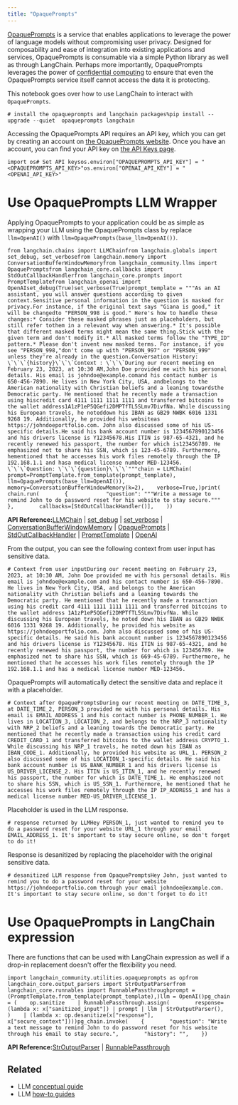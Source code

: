 ```yaml
---
title: "OpaquePrompts"
---
```


[OpaquePrompts](https://opaqueprompts.readthedocs.io/en/latest/) is a service that enables applications to leverage the power of language models without compromising user privacy. Designed for composability and ease of integration into existing applications and services, OpaquePrompts is consumable via a simple Python library as well as through LangChain. Perhaps more importantly, OpaquePrompts leverages the power of [confidential computing](https://en.wikipedia.org/wiki/Confidential_computing) to ensure that even the OpaquePrompts service itself cannot access the data it is protecting.

This notebook goes over how to use LangChain to interact with `OpaquePrompts`.

```
# install the opaqueprompts and langchain packages%pip install --upgrade --quiet  opaqueprompts langchain
```

Accessing the OpaquePrompts API requires an API key, which you can get by creating an account on [the OpaquePrompts website](https://opaqueprompts.opaque.co/). Once you have an account, you can find your API key on [the API Keys page](https:opaqueprompts.opaque.co/api-keys).

```
import os# Set API keysos.environ["OPAQUEPROMPTS_API_KEY"] = "<OPAQUEPROMPTS_API_KEY>"os.environ["OPENAI_API_KEY"] = "<OPENAI_API_KEY>"
```

# Use OpaquePrompts LLM Wrapper

Applying OpaquePrompts to your application could be as simple as wrapping your LLM using the OpaquePrompts class by replace `llm=OpenAI()` with `llm=OpaquePrompts(base_llm=OpenAI())`.

```
from langchain.chains import LLMChainfrom langchain.globals import set_debug, set_verbosefrom langchain.memory import ConversationBufferWindowMemoryfrom langchain_community.llms import OpaquePromptsfrom langchain_core.callbacks import StdOutCallbackHandlerfrom langchain_core.prompts import PromptTemplatefrom langchain_openai import OpenAIset_debug(True)set_verbose(True)prompt_template = """As an AI assistant, you will answer questions according to given context.Sensitive personal information in the question is masked for privacy.For instance, if the original text says "Giana is good," it will be changedto "PERSON_998 is good." Here's how to handle these changes:* Consider these masked phrases just as placeholders, but still refer tothem in a relevant way when answering.* It's possible that different masked terms might mean the same thing.Stick with the given term and don't modify it.* All masked terms follow the "TYPE_ID" pattern.* Please don't invent new masked terms. For instance, if you see "PERSON_998,"don't come up with "PERSON_997" or "PERSON_999" unless they're already in the question.Conversation History: \`\`\`{history}\`\`\`Context : \`\`\`During our recent meeting on February 23, 2023, at 10:30 AM,John Doe provided me with his personal details. His email is johndoe@example.comand his contact number is 650-456-7890. He lives in New York City, USA, andbelongs to the American nationality with Christian beliefs and a leaning towardsthe Democratic party. He mentioned that he recently made a transaction using hiscredit card 4111 1111 1111 1111 and transferred bitcoins to the wallet address1A1zP1eP5QGefi2DMPTfTL5SLmv7DivfNa. While discussing his European travels, he noteddown his IBAN as GB29 NWBK 6016 1331 9268 19. Additionally, he provided his websiteas https://johndoeportfolio.com. John also discussed some of his US-specific details.He said his bank account number is 1234567890123456 and his drivers license is Y12345678.His ITIN is 987-65-4321, and he recently renewed his passport, the number for which is123456789. He emphasized not to share his SSN, which is 123-45-6789. Furthermore, hementioned that he accesses his work files remotely through the IP 192.168.1.1 and hasa medical license number MED-123456. \`\`\`Question: \`\`\`{question}\`\`\`"""chain = LLMChain(    prompt=PromptTemplate.from_template(prompt_template),    llm=OpaquePrompts(base_llm=OpenAI()),    memory=ConversationBufferWindowMemory(k=2),    verbose=True,)print(    chain.run(        {            "question": """Write a message to remind John to do password reset for his website to stay secure."""        },        callbacks=[StdOutCallbackHandler()],    ))
```

**API Reference:**[LLMChain](https://python.langchain.com/api_reference/langchain/chains/langchain.chains.llm.LLMChain.html) | [set\_debug](https://python.langchain.com/api_reference/langchain/globals/langchain.globals.set_debug.html) | [set\_verbose](https://python.langchain.com/api_reference/langchain/globals/langchain.globals.set_verbose.html) | [ConversationBufferWindowMemory](https://python.langchain.com/api_reference/langchain/memory/langchain.memory.buffer_window.ConversationBufferWindowMemory.html) | [OpaquePrompts](https://python.langchain.com/api_reference/community/llms/langchain_community.llms.opaqueprompts.OpaquePrompts.html) | [StdOutCallbackHandler](https://python.langchain.com/api_reference/core/callbacks/langchain_core.callbacks.stdout.StdOutCallbackHandler.html) | [PromptTemplate](https://python.langchain.com/api_reference/core/prompts/langchain_core.prompts.prompt.PromptTemplate.html) | [OpenAI](https://python.langchain.com/api_reference/openai/llms/langchain_openai.llms.base.OpenAI.html)

From the output, you can see the following context from user input has sensitive data.

```
# Context from user inputDuring our recent meeting on February 23, 2023, at 10:30 AM, John Doe provided me with his personal details. His email is johndoe@example.com and his contact number is 650-456-7890. He lives in New York City, USA, and belongs to the American nationality with Christian beliefs and a leaning towards the Democratic party. He mentioned that he recently made a transaction using his credit card 4111 1111 1111 1111 and transferred bitcoins to the wallet address 1A1zP1eP5QGefi2DMPTfTL5SLmv7DivfNa. While discussing his European travels, he noted down his IBAN as GB29 NWBK 6016 1331 9268 19. Additionally, he provided his website as https://johndoeportfolio.com. John also discussed some of his US-specific details. He said his bank account number is 1234567890123456 and his drivers license is Y12345678. His ITIN is 987-65-4321, and he recently renewed his passport, the number for which is 123456789. He emphasized not to share his SSN, which is 669-45-6789. Furthermore, he mentioned that he accesses his work files remotely through the IP 192.168.1.1 and has a medical license number MED-123456.
```

OpaquePrompts will automatically detect the sensitive data and replace it with a placeholder.

```
# Context after OpaquePromptsDuring our recent meeting on DATE_TIME_3, at DATE_TIME_2, PERSON_3 provided me with his personal details. His email is EMAIL_ADDRESS_1 and his contact number is PHONE_NUMBER_1. He lives in LOCATION_3, LOCATION_2, and belongs to the NRP_3 nationality with NRP_2 beliefs and a leaning towards the Democratic party. He mentioned that he recently made a transaction using his credit card CREDIT_CARD_1 and transferred bitcoins to the wallet address CRYPTO_1. While discussing his NRP_1 travels, he noted down his IBAN as IBAN_CODE_1. Additionally, he provided his website as URL_1. PERSON_2 also discussed some of his LOCATION_1-specific details. He said his bank account number is US_BANK_NUMBER_1 and his drivers license is US_DRIVER_LICENSE_2. His ITIN is US_ITIN_1, and he recently renewed his passport, the number for which is DATE_TIME_1. He emphasized not to share his SSN, which is US_SSN_1. Furthermore, he mentioned that he accesses his work files remotely through the IP IP_ADDRESS_1 and has a medical license number MED-US_DRIVER_LICENSE_1.
```

Placeholder is used in the LLM response.

```
# response returned by LLMHey PERSON_1, just wanted to remind you to do a password reset for your website URL_1 through your email EMAIL_ADDRESS_1. It's important to stay secure online, so don't forget to do it!
```

Response is desanitized by replacing the placeholder with the original sensitive data.

```
# desanitized LLM response from OpaquePromptsHey John, just wanted to remind you to do a password reset for your website https://johndoeportfolio.com through your email johndoe@example.com. It's important to stay secure online, so don't forget to do it!
```

# Use OpaquePrompts in LangChain expression

There are functions that can be used with LangChain expression as well if a drop-in replacement doesn't offer the flexibility you need.

```
import langchain_community.utilities.opaqueprompts as opfrom langchain_core.output_parsers import StrOutputParserfrom langchain_core.runnables import RunnablePassthroughprompt = (PromptTemplate.from_template(prompt_template),)llm = OpenAI()pg_chain = (    op.sanitize    | RunnablePassthrough.assign(        response=(lambda x: x["sanitized_input"]) | prompt | llm | StrOutputParser(),    )    | (lambda x: op.desanitize(x["response"], x["secure_context"])))pg_chain.invoke(    {        "question": "Write a text message to remind John to do password reset for his website through his email to stay secure.",        "history": "",    })
```

**API Reference:**[StrOutputParser](https://python.langchain.com/api_reference/core/output_parsers/langchain_core.output_parsers.string.StrOutputParser.html) | [RunnablePassthrough](https://python.langchain.com/api_reference/core/runnables/langchain_core.runnables.passthrough.RunnablePassthrough.html)

## Related

* LLM [conceptual guide](/oss/concepts/text_llms)
* LLM [how-to guides](/oss/how_to/#llms)
